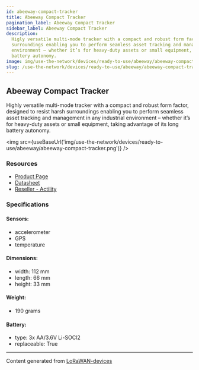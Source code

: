 ```yaml
---
id: abeeway-compact-tracker
title: Abeeway Compact Tracker
pagination_label: Abeeway Compact Tracker
sidebar_label: Abeeway Compact Tracker
description:
  Higly versatile multi-mode tracker with a compact and robust form factor, designed to resist harsh
  surroundings enabling you to perform seamless asset tracking and management in any industrial
  environment – whether it’s for heavy-duty assets or small equipment, taking advantage of its long
  battery autonomy.
image: img/use-the-network/devices/ready-to-use/abeeway/abeeway-compact-tracker.png
slug: /use-the-network/devices/ready-to-use/abeeway/abeeway-compact-tracker
---
```



## Abeeway Compact Tracker

Highly versatile multi-mode tracker with a compact and robust form factor, designed to resist harsh
surroundings enabling you to perform seamless asset tracking and management in any industrial
environment – whether it’s for heavy-duty assets or small equipment, taking advantage of its long
battery autonomy.

<img
  src={useBaseUrl('img/use-the-network/devices/ready-to-use/abeeway/abeeway-compact-tracker.png')}
/>

### Resources

- [Product Page](https://www.abeeway.com/compact-tracker/)
- [Datasheet](https://www.abeeway.com/wp-content/uploads/2023/05/Abeeway_Compact-data-sheet_2023-v2.0.pdf)
- [Reseller - Actility](https://market.thingpark.com/abeeway-compact-tracker.html)

### Specifications

#### Sensors:

- accelerometer
- GPS
- temperature

#### Dimensions:

- width: 112 mm
- length: 66 mm
- height: 33 mm

#### Weight:

- 190 grams

#### Battery:

- type: 3x AA/3.6V Li-SOCl2
- replaceable: True

---

Content generated from [LoRaWAN-devices](https://github.com/TheThingsNetwork/lorawan-devices)
